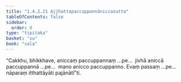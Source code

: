 ```yaml
---
title: "1.4.2.21 Ajjhattapaccuppannāniccasutta"
tableOfContents: false
sidebar:
  order: 8
type: "tipitaka"
basket: "su"
book: "sala"
---
```



<DynamicBreadcrumb />

<Division number="188" book="sala">

<Paragraph number="900" book="sala">
“Cakkhu, bhikkhave, aniccaṃ paccuppannaṃ …pe…  jivhā aniccā paccuppannā …pe…  mano anicco paccuppanno. Evaṃ passaṃ …pe…  nāparaṃ itthattāyāti pajānātī”ti.
</Paragraph>
</Division>